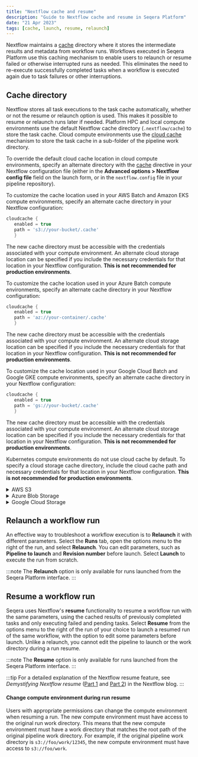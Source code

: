 ```yaml
---
title: "Nextflow cache and resume"
description: "Guide to Nextflow cache and resume in Seqera Platform"
date: "21 Apr 2023"
tags: [cache, launch, resume, relaunch]
---
```



Nextflow maintains a [cache](https://www.nextflow.io/docs/latest/cache-and-resume.html) directory where it stores the intermediate results and metadata from workflow runs. Workflows executed in Seqera Platform use this caching mechanism to enable users to relaunch or resume failed or otherwise interrupted runs as needed. This eliminates the need to re-execute successfully completed tasks when a workflow is executed again due to task failures or other interruptions. 

## Cache directory

Nextflow stores all task executions to the task cache automatically, whether or not the resume or relaunch option is used. This makes it possible to resume or relaunch runs later if needed. Platform HPC and local compute environments use the default Nextflow cache directory (`.nextflow/cache`) to store the task cache. Cloud compute environments use the [cloud cache](https://www.nextflow.io/docs/latest/cache-and-resume.html#cache-stores) mechanism to store the task cache in a sub-folder of the pipeline work directory. 

To override the default cloud cache location in cloud compute environments, specify an alternate directory with the [cache](https://www.nextflow.io/docs/latest/process.html#process-cache) directive in your Nextflow configuration file (either in the **Advanced options > Nextflow config file** field on the launch form, or in the `nextflow.config` file in your pipeline repository).

<Tabs>
<TabItem value="AWS Batch and Amazon EKS" label="AWS Batch and Amazon EKS" default>

To customize the cache location used in your AWS Batch and Amazon EKS compute environments, specify an alternate cache directory in your Nextflow configuration:

```groovy 
cloudcache {
   enabled = true
   path = 's3://your-bucket/.cache'
   }
```

The new cache directory must be accessible with the credentials associated with your compute environment. An alternate cloud storage location can be specified if you include the necessary credentials for that location in your Nextflow configuration. **This is not recommended for production environments**. 

</TabItem>
<TabItem value="Azure Batch" label="Azure Batch" default>

To customize the cache location used in your Azure Batch compute environments, specify an alternate cache directory in your Nextflow configuration:

```groovy 
cloudcache {
   enabled = true
   path = 'az://your-container/.cache'
   }
```

The new cache directory must be accessible with the credentials associated with your compute environment. An alternate cloud storage location can be specified if you include the necessary credentials for that location in your Nextflow configuration. **This is not recommended for production environments**. 


</TabItem>
<TabItem value="Google Cloud Batch and Google GKE" label="Google Cloud Batch and Google GKE " default>

To customize the cache location used in your Google Cloud Batch and Google GKE compute environments, specify an alternate cache directory in your Nextflow configuration:

```groovy 
cloudcache {
   enabled = true
   path = 'gs://your-bucket/.cache'
   }
```

The new cache directory must be accessible with the credentials associated with your compute environment. An alternate cloud storage location can be specified if you include the necessary credentials for that location in your Nextflow configuration. **This is not recommended for production environments**. 


</TabItem>
<TabItem value="Kubernetes" label="Kubernetes" default>

Kubernetes compute environments do not use cloud cache by default. To specify a cloud storage cache directory, include the cloud cache path and necessary credentials for that location in your Nextflow configuration. **This is not recommended for production environments**.

   <details>
      <summary>AWS S3</summary>

      ```groovy
      // Specify cloud storage credentials
      aws {
         accessKey = '<YOUR S3 ACCESS KEY>'
         secretKey = '<YOUR S3 SECRET KEY>'
         region = '<YOUR REGION>'
         }
      // Set the cloud cache path
      cloudcache {
         enabled = true
         path = 's3://your-bucket/.cache'
         }
      ```

   </details>

   <details>
      <summary>Azure Blob Storage</summary>

      ```groovy
      // Specify cloud storage credentials
      azure {
      storage {
         accountName = '<YOUR AZURE BLOB STORAGE ACCOUNT NAME>'
         accountKey = '<YOUR AZURE BLOB STORAGE ACCOUNT KEY>'
         }
      }
      // Set the cloud cache path
      cloudcache {
         enabled = true
         path = 'az://your-container/.cache'
         }
      ```

   </details>

   <details>
      <summary>Google Cloud Storage</summary>

      1. See [these instructions](../compute-envs/google-cloud-batch.md#iam) to set up IAM and create a JSON key file for the custom service account with permissions to your Google Cloud storage account. 
      2. If you run the [gcloud CLI authentication flow](https://nextflow.io/docs/edge/google.html#credentials) with `gcloud auth application-default login`, your Application Default Credentials are written to `$HOME/.config/gcloud/application_default_credentials.json` and picked up by Nextflow automatically. Otherwise, declare the `GOOGLE_APPLICATION_CREDENTIALS` environment variable explicitly with the local path to your service account credentials file created in the previous step. 
      3. Add the following to the **Nextflow Config file** field when you [launch](../launch/launchpad.md#launch-form) your pipeline:

      ```groovy
      // Specify cloud storage credentials
      google {
         location                        = '<YOUR BUCKET LOCATION>'
         project                         = '<YOUR PROJECT ID>'
         batch.serviceAccountEmail       = '<YOUR SERVICE ACCOUNT EMAIL>'
         }
      // Set the cloud cache path
      cloudcache {
         enabled = true
         path = 'gs://your-bucket/.cache'
         }
      ```
   
   </details>

</TabItem>
</Tabs>

## Relaunch a workflow run

An effective way to troubleshoot a workflow execution is to **Relaunch** it with different parameters. Select the **Runs** tab, open the options menu to the right of the run, and select **Relaunch**. You can edit parameters, such as **Pipeline to launch** and **Revision number** before launch. Select **Launch** to execute the run from scratch.

:::note
The **Relaunch** option is only available for runs launched from the Seqera Platform interface.
:::

## Resume a workflow run

Seqera uses Nextflow's **resume** functionality to resume a workflow run with the same parameters, using the cached results of previously completed tasks and only executing failed and pending tasks. Select **Resume** from the options menu to the right of the run of your choice to launch a resumed run of the same workflow, with the option to edit some parameters before launch. Unlike a relaunch, you cannot edit the pipeline to launch or the work directory during a run resume.

:::note
The **Resume** option is only available for runs launched from the Seqera Platform interface.
:::

:::tip
For a detailed explanation of the Nextflow resume feature, see _Demystifying Nextflow resume_ ([Part 1](https://www.nextflow.io/blog/2019/demystifying-nextflow-resume.html) and [Part 2](https://www.nextflow.io/blog/2019/troubleshooting-nextflow-resume.html)) in the Nextflow blog.
:::

#### Change compute environment during run resume

Users with appropriate permissions can change the compute environment when resuming a run. The new compute environment must have access to the original run work directory. This means that the new compute environment must have a work directory that matches the root path of the original pipeline work directory. For example, if the original pipeline work directory is `s3://foo/work/12345`, the new compute environment must have access to `s3://foo/work`.